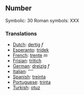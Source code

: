 ==Number==

Symbolic: 30
Roman symbols: XXX

===Translations===

*[[Dutch]]: [[dertig]] ''f''
*[[Esperanto]]: [[tridek]]
*[[French]]: [[trente]] ''m''
*[[Frisian]]: [[tritich]]
*[[German]]: [[dreizig]] ''f''
*[[Italian]]: [[]] ''''
*[[Spanish]]: [[treinta]]
*[[Portuguese]]: [[trinta]]
*[[Turkish]]: [[otuz]]